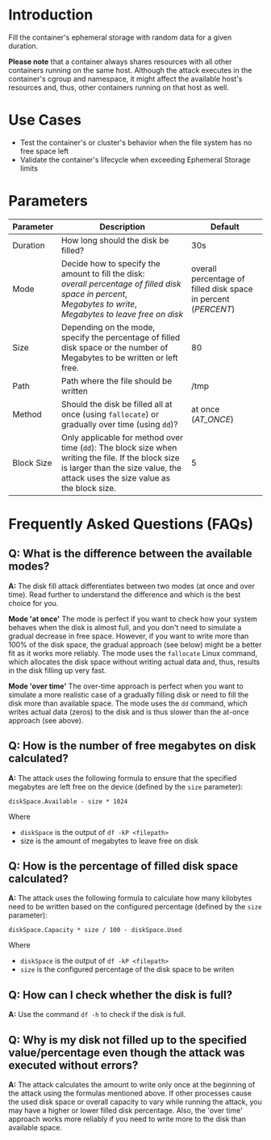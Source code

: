 # Introduction

Fill the container's ephemeral storage with random data for a given duration.

**Please note** that a container always shares resources with all other containers running on the same host. Although the attack executes in the container's cgroup and namespace, it might affect the available host's resources and, thus, other containers running on that host as well.

# Use Cases

* Test the container's or cluster's behavior when the file system has no free space left
* Validate the container's lifecycle when exceeding Ephemeral Storage limits

# Parameters

| Parameter  | Description                                                                                                                                                                           | Default                                                        |
|------------|---------------------------------------------------------------------------------------------------------------------------------------------------------------------------------------|----------------------------------------------------------------|
| Duration   | How long should the disk be filled?                                                                                                                                                   | 30s                                                            |
| Mode       | Decide how to specify the amount to fill the disk: <br/> *overall percentage of filled disk space in percent*, <br/> *Megabytes to write*,<br/> *Megabytes to leave free on disk*     | overall percentage of filled disk space in percent (*PERCENT*) |
| Size       | Depending on the mode, specify the percentage of filled disk space or the number of Megabytes to be written or left free.                                                             | 80                                                             |
| Path       | Path where the file should be written                                                                                                                                                 | /tmp                                                           |
| Method     | Should the disk be filled all at once (using `fallocate`) or gradually over time (using `dd`)?                                                                                        | at once (*AT_ONCE*)                                            |
| Block Size | Only applicable for method over time (`dd`): The block size when writing the file. If the block size is larger than the size value, the attack uses the size value as the block size. | 5                                                              |

# Frequently Asked Questions (FAQs)
## Q: What is the difference between the available modes?
**A:** The disk fill attack differentiates between two modes (at once and over time). Read further to understand the difference and which is the best choice for you.

**Mode 'at once'** The mode is perfect if you want to check how your system behaves when the disk is almost full, and you don't need to simulate a gradual decrease in free space.
However, if you want to write more than 100% of the disk space, the gradual approach (see below) might be a better fit as it works more reliably.
The mode uses the `fallocate` Linux command, which allocates the disk space without writing actual data and, thus, results in the disk filling up very fast.

**Mode 'over time'** The over-time approach is perfect when you want to simulate a more realistic case of a gradually filling disk or need to fill the disk more than available space.
The mode uses the `dd` command, which writes actual data (zeros) to the disk and is thus slower than the at-once approach (see above).

## Q: How is the number of free megabytes on disk calculated?
**A:** The attack uses the following formula to ensure that the specified megabytes are left free on the device (defined by the `size` parameter):

```
diskSpace.Available - size * 1024
```
Where
- `diskSpace` is the output of `df -kP <filepath>`
- size is the amount of megabytes to leave free on disk

## Q: How is the percentage of filled disk space calculated?
**A:** The attack uses the following formula to calculate how many kilobytes need to be written based on the configured percentage (defined by the `size` parameter):
```
diskSpace.Capacity * size / 100 - diskSpace.Used
```
Where
- `diskSpace` is the output of `df -kP <filepath>`
- `size` is the configured percentage of the disk space to be writen

## Q: How can I check whether the disk is full?
**A:** Use the command `df -h` to check if the disk is full.

## Q: Why is my disk not filled up to the specified value/percentage even though the attack was executed without errors?
**A:** The attack calculates the amount to write only once at the beginning of the attack using the formulas mentioned above. If other processes cause the used disk space or overall capacity to vary while running the attack, you may have a higher or lower filled disk percentage. Also, the 'over time' approach works more reliably if you need to write more to the disk than available space.